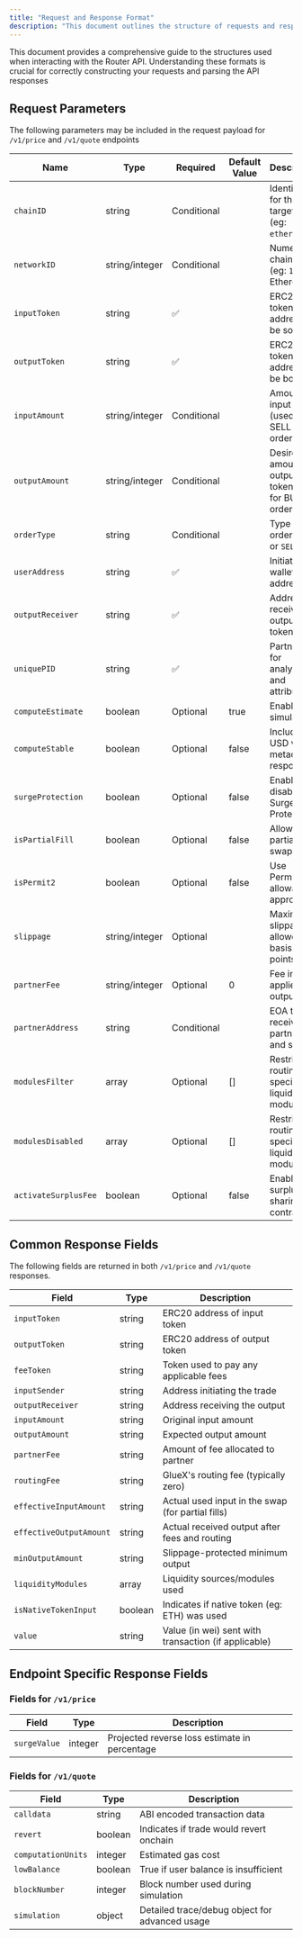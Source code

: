 ```yaml
---
title: "Request and Response Format"
description: "This document outlines the structure of requests and responses for Router (common fields and endpoint specific fields)"
---
```


This document provides a comprehensive guide to the structures used when interacting with the Router API. Understanding these formats is crucial for correctly constructing your requests and parsing the API responses

## Request Parameters

The following parameters may be included in the request payload for `/v1/price` and `/v1/quote` endpoints

| Name                 | Type           | Required    | Default Value | Description                                          |
| -------------------- | -------------- | ----------- | ------------- | ---------------------------------------------------- |
| `chainID`            | string         | Conditional |               | Identifier for the target chain (eg: `ethereum`)     |
| `networkID`          | string/integer | Conditional |               | Numerical chain ID (eg: `1` for Ethereum)            |
| `inputToken`         | string         | ✅          |               | ERC20 token address to be sold                       |
| `outputToken`        | string         | ✅          |               | ERC20 token address to be bought                     |
| `inputAmount`        | string/integer | Conditional |               | Amount of input token (used for SELL orders)         |
| `outputAmount`       | string/integer | Conditional |               | Desired amount of output token (used for BUY orders) |
| `orderType`          | string         | Conditional |               | Type of order: `BUY` or `SELL`                       |
| `userAddress`        | string         | ✅          |               | Initiator's wallet address                           |
| `outputReceiver`     | string         | ✅          |               | Address to receive the output token                  |
| `uniquePID`          | string         | ✅          |               | Partner ID for analytics and attribution             |
| `computeEstimate`    | boolean        | Optional    | true          | Enable simulation                                    |
| `computeStable`      | boolean        | Optional    | false         | Include USD value metadata in response               |
| `surgeProtection`    | boolean        | Optional    | false         | Enable or disable Surge Protection                   |
| `isPartialFill`      | boolean        | Optional    | false         | Allow partial fill swaps                             |
| `isPermit2`          | boolean        | Optional    | false         | Use Permit2 for allowance approvals                  |
| `slippage`           | string/integer | Optional    |               | Maximum slippage allowed (in basis points)           |
| `partnerFee`         | string/integer | Optional    | 0             | Fee in bps applied to output                         |
| `partnerAddress`     | string         | Conditional |               | EOA to receive partner fee and surplus               |
| `modulesFilter`      | array          | Optional    | []            | Restrict routing to specified liquidity modules      |
| `modulesDisabled`    | array          | Optional    | []            | Restrict routing via specified liquidity modules     |
| `activateSurplusFee` | boolean        | Optional    | false         | Enable surplus sharing contract                      |

## Common Response Fields

The following fields are returned in both `/v1/price` and `/v1/quote` responses.

| Field                   | Type    | Description                                          |
| ----------------------- | ------- | ---------------------------------------------------- |
| `inputToken`            | string  | ERC20 address of input token                         |
| `outputToken`           | string  | ERC20 address of output token                        |
| `feeToken`              | string  | Token used to pay any applicable fees                |
| `inputSender`           | string  | Address initiating the trade                         |
| `outputReceiver`        | string  | Address receiving the output                         |
| `inputAmount`           | string  | Original input amount                                |
| `outputAmount`          | string  | Expected output amount                               |
| `partnerFee`            | string  | Amount of fee allocated to partner                   |
| `routingFee`            | string  | GlueX's routing fee (typically zero)                 |
| `effectiveInputAmount`  | string  | Actual used input in the swap (for partial fills)    |
| `effectiveOutputAmount` | string  | Actual received output after fees and routing        |
| `minOutputAmount`       | string  | Slippage-protected minimum output                    |
| `liquidityModules`      | array   | Liquidity sources/modules used                       |
| `isNativeTokenInput`    | boolean | Indicates if native token (eg: ETH) was used         |
| `value`                 | string  | Value (in wei) sent with transaction (if applicable) |

## Endpoint Specific Response Fields

### Fields for `/v1/price`

| Field        | Type    | Description                                   |
| ------------ | ------- | --------------------------------------------- |
| `surgeValue` | integer | Projected reverse loss estimate in percentage |

### Fields for `/v1/quote`

| Field              | Type    | Description                                    |
| ------------------ | ------- | ---------------------------------------------- |
| `calldata`         | string  | ABI encoded transaction data                   |
| `revert`           | boolean | Indicates if trade would revert onchain        |
| `computationUnits` | integer | Estimated gas cost                             |
| `lowBalance`       | boolean | True if user balance is insufficient           |
| `blockNumber`      | integer | Block number used during simulation            |
| `simulation`       | object  | Detailed trace/debug object for advanced usage |
